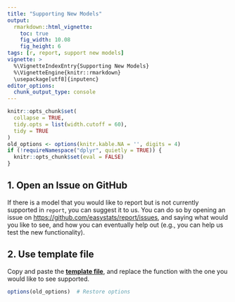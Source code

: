 ---
title: "Supporting New Models"
output: 
  rmarkdown::html_vignette:
    toc: true
    fig_width: 10.08
    fig_height: 6
tags: [r, report, support new models]
vignette: >
  %\VignetteIndexEntry{Supporting New Models}
  %\VignetteEngine{knitr::rmarkdown}
  \usepackage[utf8]{inputenc}
editor_options: 
  chunk_output_type: console
---

```{r, echo = FALSE}
knitr::opts_chunk$set(
  collapse = TRUE,
  tidy.opts = list(width.cutoff = 60),
  tidy = TRUE
)
old_options <- options(knitr.kable.NA = '', digits = 4)
if (!requireNamespace("dplyr", quietly = TRUE)) {
  knitr::opts_chunk$set(eval = FALSE)
}
```

## 1. Open an Issue on GitHub

If there is a model that you would like to report but is not currently supported
in `report`, you can suggest it to us. You can do so by opening an issue on
[https://github.com/easystats/report/issues](https://github.com/easystats/report/issues),
and saying what would you like to see, and how you can eventually help out (e.g., you can help us test the new functionality).

## 2. Use template file

Copy and paste the [**template file**](https://github.com/easystats/report/blob/master/R/report.default.R), and replace the function with the one you would like to see supported.


```{r, echo = FALSE}
options(old_options)  # Restore options
```